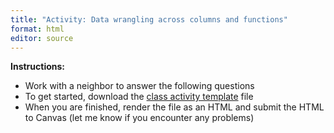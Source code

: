```yaml
---
title: "Activity: Data wrangling across columns and functions"
format: html
editor: source
---
```


**Instructions:** 

* Work with a neighbor to answer the following questions 
* To get started, download the [class activity template](https://sta279-f25.github.io/class_activities/ca_08_template.qmd) file
* When you are finished, render the file as an HTML and submit the HTML to Canvas (let me know if you encounter any problems)
